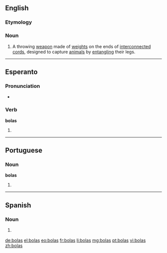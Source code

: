 ==English==
{{wikipedia}}

===Etymology===
{{etyl|es}}

===Noun===
{{en-plural noun}}

# A throwing [[weapon]] made of [[weight]]s on the ends of [[interconnected]] [[cord]]s, designed to capture [[animal]]s by [[entangle|entangling]] their legs.

----

==Esperanto==

===Pronunciation===
* {{IPA|/ˈbolas/|lang=eo}}

===Verb===
'''bolas'''

# {{eo-form of|bol|as}}

----

==Portuguese==

===Noun===
'''bolas''' {{f}}

# {{pt-noun form of|bola|onlyf|pl}}

----

==Spanish==

===Noun===
{{head|es|noun form|g=f|g2=p}}

# {{vulgar|lang=es}} {{plural of|bola|lang=es|nocat=1}}

[[de:bolas]]
[[el:bolas]]
[[eo:bolas]]
[[fr:bolas]]
[[li:bolas]]
[[mg:bolas]]
[[pt:bolas]]
[[vi:bolas]]
[[zh:bolas]]